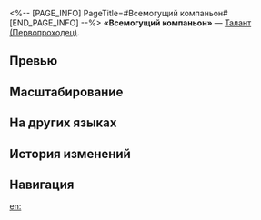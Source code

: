 <%-- [PAGE_INFO]
PageTitle=#Всемогущий компаньон#
[END_PAGE_INFO] --%>
{{Навык Инфобокс
|Название         = Всемогущий компаньон
|Изображение      = Навык Всемогущий компаньон.png
|Персонаж         = Первопроходец (Память)
|Тип              = Талант
|Тэг              = Усиление
|УронСтойк        = 
|ЭнергияГен       = 
|Энергия          = 
|Длительность     = 
|Описание         = Изначально скорость духа памяти Мемо равна 130, а макс. НР - {{Цвет|Выделенный|50%—86%}} от макс. НР Первопроходца плюс {{Цвет|Выделенный|400—688}} ед. Каждый раз, когда все союзники восстанавливают в общем 10 ед. энергии, Мемо восстанавливает 1% своего заряда.
|Свойство1        = 
|Масштабирование1 = 
}}
'''«Всемогущий компаньон»''' — [[Талант]] [[(Первопроходец)]].

==Превью==
{{Превью
|Файл = Всемогущий компаньон Превью
}}

==Масштабирование==
{{Масштабирование навыка
|50%;53%;56%;59%;62%;65%;68.75%;72.5%;76.25%;80%;83%;86%;89%;92%;95%
|40000%;42400%;44800%;47200%;49600%;52000%;55000%;58000%;61000%;64000%;66400%;68800%;71200%;73600%;76000%
}}

==На других языках==
{{На других языках
|en   = Almighty Companion
|zhs  = 无所不能的伙伴
|zht  = 無所不能的夥伴
|ja   = なんでもできる{{Rubi|仲間|なかま}}
|ko   = 만능 파트너
|es   = Compañera omnipotente
|fr   = Compagnon tout-puissant
|ru   = Всемогущий компаньон
|th   = Almighty Companion
|vi   = Đồng Đội Vạn Năng
|de   = Allmächtige Partnerin
|id   = Almighty Companion
|pt   = Companheira Poderosa
}}

==История изменений==
{{История изменений|3.5}}

==Навигация==
{{Навык Навбокс|Первопроходец (Память)}}

[[en:]]